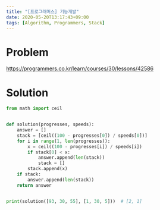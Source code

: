 ```yaml
---
title: "[프로그래머스] 기능개발"
date: 2020-05-20T13:17:43+09:00
tags: [Algorithm, Programmers, Stack]
---
```


# Problem

<https://programmers.co.kr/learn/courses/30/lessons/42586>

# Solution

```py
from math import ceil


def solution(progresses, speeds):
    answer = []
    stack = [ceil((100 - progresses[0]) / speeds[0])]
    for i in range(1, len(progresses)):
        x = ceil((100 - progresses[i]) / speeds[i])
        if stack[0] < x:
            answer.append(len(stack))
            stack = []
        stack.append(x)
    if stack:
        answer.append(len(stack))
    return answer


print(solution([93, 30, 55], [1, 30, 5]))  # [2, 1]
```
